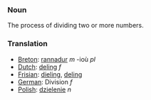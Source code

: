 ===Noun===
The process of dividing two or more numbers.
===Translation===
*[[Breton]]: [[rannadur]] ''m'' -ioù ''pl''
*[[Dutch]]: [[deling]] ''f''
*[[Frisian]]: [[dieling]], [[deling]]
*[[German]]: Division ''f''
*[[Polish]]: [[dzielenie]] ''n''